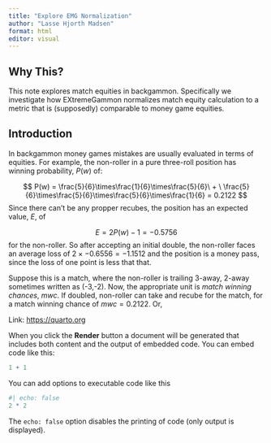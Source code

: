 ```yaml
---
title: "Explore EMG Normalization"
author: "Lasse Hjorth Madsen"
format: html
editor: visual
---
```


## Why This?

This note explores match equities in backgammon. Specifically we investigate how EXtremeGammon normalizes match equity calculation to a metric that is (supposedly) comparable to money game equities.

## Introduction

In backgammon money games mistakes are usually evaluated in terms of equities. For example, the non-roller in a pure three-roll position has winning probability, $P(w)$ of:

$$
P(w) = \frac{5}{6}\times\frac{1}{6}\times\frac{5}{6}\ + \ \frac{5}{6}\times\frac{5}{6}\times\frac{5}{6}\times\frac{1}{6} = 0.2122
$$ Since there can't be any propper recubes, the position has an expected value, $E$, of

$$
E= 2P(w) - 1 = -0.5756
$$ for the non-roller. So after accepting an initial double, the non-roller faces an average loss of $2\times-0.6556=-1.1512$ and the position is a money pass, since the loss of one point is less that that.

Suppose this is a match, where the non-roller is trailing 3-away, 2-away sometimes written as (-3,-2). Now, the appropriate unit is *match winning chances*, $mwc$. If doubled, non-roller can take and recube for the match, for a match winning chance of $mwc=0.2122$. Or, 

Link: <https://quarto.org>

When you click the **Render** button a document will be generated that includes both content and the output of embedded code. You can embed code like this:

```r
1 + 1
```

You can add options to executable code like this

```r
#| echo: false
2 * 2
```

The `echo: false` option disables the printing of code (only output is displayed).
